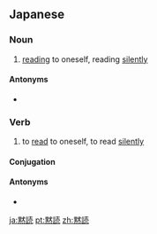 ==Japanese==
{{ja-kanjitab|もく|どく|yomi=on}}

===Noun===
{{ja-noun|もくどく}}

# [[read]]ing to oneself, reading [[silently]]

====Antonyms====
* {{ja-r|音読|おんどく}}

===Verb===
{{ja-verb-suru|もくどく|tr=trans}}

# to [[read]] to oneself, to read [[silently]]

====Conjugation====
{{ja-suru|もくどく}}

====Antonyms====
* {{ja-r|音読|おんどく}}

[[ja:黙読]]
[[pt:黙読]]
[[zh:黙読]]